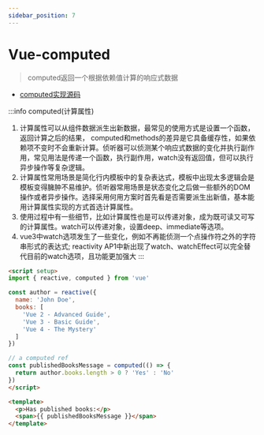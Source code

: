 ```yaml
---
sidebar_position: 7
---
```


# Vue-computed

> computed返回一个根据依赖值计算的响应式数据

- [computed实现源码](https://github1s.com/vuejs/core/blob/HEAD/packages/reactivity/src/computed.ts#L79-L80)


:::info computed(计算属性)
1. 计算属性可以从组件数据派生出新数据，最常见的使用方式是设置一个函数，返回计算之后的结果，
computed和methods的差异是它具备缓存性，如果依赖项不变时不会重新计算。侦听器可以侦测某个响应式数据的变化并执行副作用，常见用法是传递一个函数，执行副作用，watch没有返回值，但可以执行异步操作等复杂逻辑。
2. 计算属性常用场景是简化行内模板中的复杂表达式，模板中出现太多逻辑会是模板变得臃肿不易维护。侦听器常用场景是状态变化之后做一些额外的DOM操作或者异步操作。选择采用何用方案时首先看是否需要派生出新值，基本能用计算属性实现的方式首选计算属性。
3. 使用过程中有一些细节，比如计算属性也是可以传递对象，成为既可读又可写的计算属性。watch可以传递对象，设置deep、immediate等选项。
4. vue3中watch选项发生了一些变化，例如不再能侦测一个点操作符之外的字符串形式的表达式; reactivity AP1中新出现了watch、watchEffect可以完全替代目前的watch选项，且功能更加强大
:::

```html
<script setup>
import { reactive, computed } from 'vue'

const author = reactive({
  name: 'John Doe',
  books: [
    'Vue 2 - Advanced Guide',
    'Vue 3 - Basic Guide',
    'Vue 4 - The Mystery'
  ]
})

// a computed ref
const publishedBooksMessage = computed(() => {
  return author.books.length > 0 ? 'Yes' : 'No'
})
</script>

<template>
  <p>Has published books:</p>
  <span>{{ publishedBooksMessage }}</span>
</template>
```



